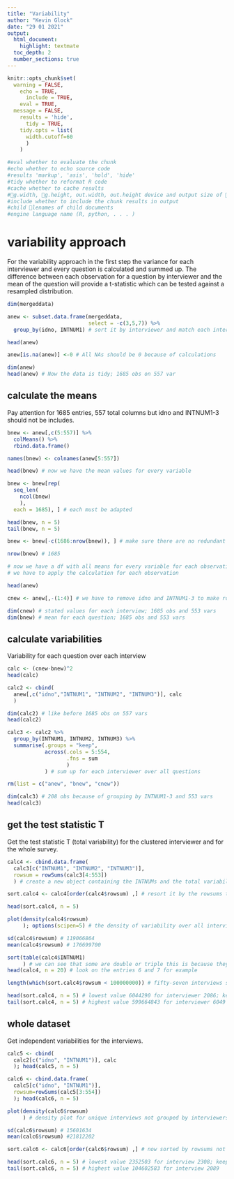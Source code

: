 ```yaml
---
title: "Variability"
author: "Kevin Glock"
date: "29 01 2021"
output:
  html_document:
    highlight: textmate
  toc_depth: 2
  number_sections: true
---
```


```r
knitr::opts_chunk$set(
  warning = FALSE,
    echo = TRUE,
      include = TRUE,
    eval = TRUE,
  message = FALSE,
    results = 'hide',
      tidy = TRUE,
    tidy.opts = list(
      width.cutoff=60
      )
    )

#eval whether to evaluate the chunk
#echo whether to echo source code
#results 'markup', 'asis', 'hold', 'hide'
#tidy whether to reformat R code
#cache whether to cache results
#g.width, g.height, out.width, out.height device and output size of gures
#include whether to include the chunk results in output
#child lenames of child documents
#engine language name (R, python, . . . )
```


# variability approach


For the variability approach in the first step the variance for each interviewer and every question is calculated and summed up.
The difference between each observation for a question by interviewer and the mean of the question will provide a t-statistic which can be tested against a resampled distribution.

```r
dim(mergeddata)

anew <- subset.data.frame(mergeddata,
                          select = -c(3,5,7)) %>% 
  group_by(idno, INTNUM1) # sort it by interviewer and match each interview

head(anew) 

anew[is.na(anew)] <-0 # All NAs should be 0 because of calculations

dim(anew)
head(anew) # Now the data is tidy; 1685 obs on 557 var
```


## calculate the means


Pay attention for 1685 entries, 557 total columns but idno and INTNUM1-3 should not be includes.

```r
bnew <- anew[,c(5:557)] %>% 
  colMeans() %>% 
  rbind.data.frame()

names(bnew) <- colnames(anew[5:557])

head(bnew) # now we have the mean values for every variable

bnew <- bnew[rep(
  seq_len(
    ncol(bnew)
    ), 
  each = 1685), ] # each must be adapted

head(bnew, n = 5)
tail(bnew, n = 5)

bnew <- bnew[-c(1686:nrow(bnew)), ] # make sure there are no redundant rows

nrow(bnew) # 1685

# now we have a df with all means for every variable for each observation
# we have to apply the calculation for each observation

head(anew)

cnew <- anew[,-(1:4)] # we have to remove idno and INTNUM1-3 to make rowwise calculations in the next step

dim(cnew) # stated values for each interview; 1685 obs and 553 vars
dim(bnew) # mean for each question; 1685 obs and 553 vars

```


## calculate variabilities


Variability for each question over each interview

```r
calc <- (cnew-bnew)^2
head(calc)

calc2 <- cbind(
  anew[,c("idno","INTNUM1", "INTNUM2", "INTNUM3")], calc
  )

dim(calc2) # like before 1685 obs on 557 vars
head(calc2)

calc3 <- calc2 %>% 
  group_by(INTNUM1, INTNUM2, INTNUM3) %>% 
  summarise(.groups = "keep", 
            across(.cols = 5:554,
                   .fns = sum
                   )
            ) # sum up for each interviewer over all questions

rm(list = c("anew", "bnew", "cnew"))

dim(calc3) # 208 obs because of grouping by INTNUM1-3 and 553 vars
head(calc3)
```


## get the test statistic T


Get the test statistic T (total variability) for the clustered interviewer and for the whole survey.

```r
calc4 <- cbind.data.frame(
  calc3[c("INTNUM1", "INTNUM2", "INTNUM3")],
  rowsum = rowSums(calc3[4:553])
  ) # create a new object containing the INTNUMs and the total variability aggregated by INTNUMs

sort.calc4 <- calc4[order(calc4$rowsum) ,] # resort it by the rowsums to get ascending values of the variabilities

head(sort.calc4, n = 5) 

plot(density(calc4$rowsum)
     ); options(scipen=5) # the density of variability over all interviewers

sd(calc4$rowsum) # 119066864
mean(calc4$rowsum) # 176699700

sort(table(calc4$INTNUM1)
     ) # we can see that some are double or triple this is because they are re-issued by a second and third person
head(calc4, n = 20) # look on the entries 6 and 7 for example

length(which(sort.calc4$rowsum < 100000000)) # fifty-seven interviews show suspiciously low total variabilities at first sight

head(sort.calc4, n = 5) # lowest value 6044290 for interviewer 2086; keep in mind that this are aggregated values!
tail(sort.calc4, n = 5) # highest value 599664843 for interviewer 6049
```


## whole dataset


Get independent variabilities for the interviews.

```r
calc5 <- cbind(
  calc2[c("idno", "INTNUM1")], calc
  ); head(calc5, n = 5)

calc6 <- cbind.data.frame(
  calc5[c("idno", "INTNUM1")], 
  rowsum=rowSums(calc5[3:554])
  ); head(calc6, n = 5)

plot(density(calc6$rowsum)
     ) # density plot for unique interviews not grouped by interviewers

sd(calc6$rowsum) # 15601634
mean(calc6$rowsum) #21812202

sort.calc6 <- calc6[order(calc6$rowsum) ,] # now sorted by rowsums not by respondends ID

head(sort.calc6, n = 5) # lowest value 2352503 for interview 2308; keep in mind that this are seperated interview values not aggregated
tail(sort.calc6, n = 5) # highest value 104602583 for interview 2089
```
